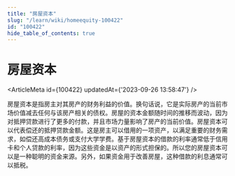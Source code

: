```yaml
---
title: "房屋资本"
slug: "/learn/wiki/homeequity-100422"
id: "100422"
hide_table_of_contents: true
---
```



# 房屋资本

<ArticleMeta id={100422} updatedAt={'2023-09-26 13:58:47'} />
<div className='border-solid border-b border-t-0 my-4 border-[var(--ifm-color-gray-300)]' />

房屋资本是指房主对其房产的财务利益的价值。换句话说，它是实际房产的当前市场价值减去任何与该房产相关的债权。房屋的资本金额随时间的推移而波动，因为对抵押贷款进行了更多的付款，并且市场力量影响了房产的当前价值。房屋资本可以代表偿还的抵押贷款金额。这是房主可以借用的一项资产，以满足重要的财务需求，如偿还高成本债务或支付大学学费。基于房屋资本的借款的利率通常低于信用卡和个人贷款的利率，因为这些资金是以资产的形式担保的。所以您的房屋资本可以是一种聪明的资金来源。另外，如果资金用于改善房屋，这种借款的利息通常可以抵税。
